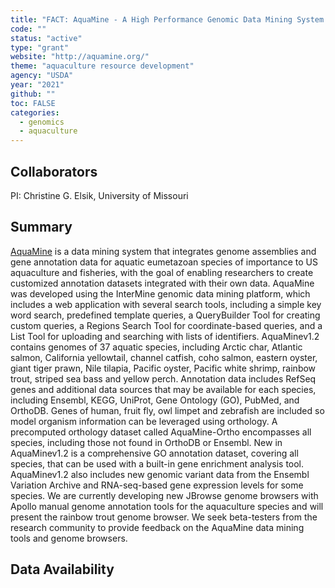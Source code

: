 ```yaml
---
title: "FACT: AquaMine - A High Performance Genomic Data Mining System for Species of Importance to US Aquaculture"
code: ""
status: "active"
type: "grant"
website: "http://aquamine.org/"
theme: "aquaculture resource development"
agency: "USDA"
year: "2021"
github: ""
toc: FALSE
categories:
  - genomics
  - aquaculture
---
```


## Collaborators

PI: Christine G. Elsik, University of Missouri

## Summary

[AquaMine](http://aquamine.org/) is a data mining system that integrates genome assemblies and gene annotation data for aquatic eumetazoan species of importance to US aquaculture and fisheries, with the goal of enabling researchers to create customized annotation datasets integrated with their own data. AquaMine was developed using the InterMine genomic data mining platform, which includes a web application with several search tools, including a simple key word search, predefined template queries, a QueryBuilder Tool for creating custom queries, a Regions Search Tool for coordinate-based queries, and a List Tool for uploading and searching with lists of identifiers. AquaMinev1.2 contains genomes of 37 aquatic species, including Arctic char, Atlantic salmon, California yellowtail, channel catfish, coho salmon, eastern oyster, giant tiger prawn, Nile tilapia, Pacific oyster, Pacific white shrimp, rainbow trout, striped sea bass and yellow perch. Annotation data includes RefSeq genes and additional data sources that may be available for each species, including Ensembl, KEGG, UniProt, Gene Ontology (GO), PubMed, and OrthoDB. Genes of human, fruit fly, owl limpet and zebrafish are included so model organism information can be leveraged using orthology. A precomputed orthology dataset called AquaMine-Ortho encompasses all species, including those not found in OrthoDB or Ensembl. New in AquaMinev1.2 is a comprehensive GO annotation dataset, covering all species, that can be used with a built-in gene enrichment analysis tool. AquaMinev1.2 also includes new genomic variant data from the Ensembl Variation Archive and RNA-seq-based gene expression levels for some species. We are currently developing new JBrowse genome browsers with Apollo manual genome annotation tools for the aquaculture species and will present the rainbow trout genome browser. We seek beta-testers from the research community to provide feedback on the AquaMine data mining tools and genome browsers.

## Data Availability
